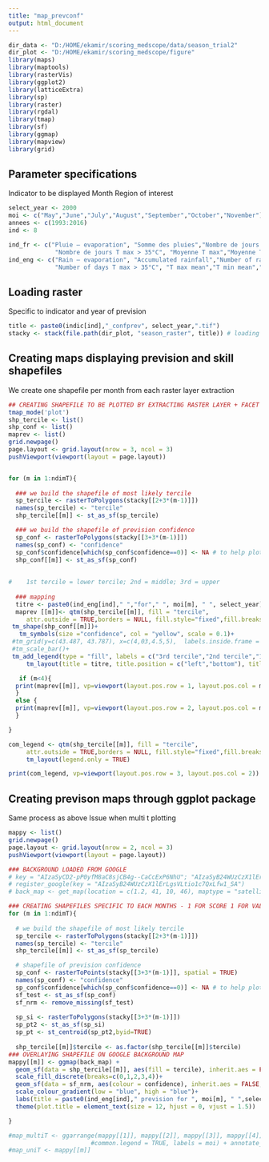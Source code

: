 ```yaml
---
title: "map_prevconf"
output: html_document
---
```


```r
dir_data <- "D:/HOME/ekamir/scoring_medscope/data/season_trial2" 
dir_plot <- "D:/HOME/ekamir/scoring_medscope/figure" 
library(maps)
library(maptools)
library(rasterVis)
library(ggplot2)
library(latticeExtra)
library(sp)
library(raster)
library(rgdal)
library(tmap)
library(sf)
library(ggmap)
library(mapview)
library(grid)
```
## Parameter specifications

Indicator to be displayed
Month
Region of interest

```r
select_year <- 2000
moi <- c("May","June","July","August","September","October","November")
annees <- c(1993:2016)
ind <- 8

ind_fr <- c("Pluie – evaporation", "Somme des pluies","Nombre de jours de pluie","Nombre de jours T max > 25°C", 
             "Nombre de jours T max > 35°C", "Moyenne T max","Moyenne T min","Moyenne T moy")
ind_eng <- c("Rain – evaporation", "Accumulated rainfall","Number of rainy days","Number of days T max > 25°C", 
             "Number of days T max > 35°C", "T max mean","T min mean","T mean mean")

```
## Loading raster

Specific to indicator and year of prevision

```r

title <- paste0(indic[ind],"_confprev", select_year,".tif")
stacky <- stack(file.path(dir_plot, "season_raster", title)) # loading stack file

```
## Creating maps displaying prevision and skill shapefiles

We create one shapefile per month from each raster layer extraction

```r

## CREATING SHAPEFILE TO BE PLOTTED BY EXTRACTING RASTER LAYER + FACET DISPLAYING 
tmap_mode('plot')
shp_tercile <- list()
shp_conf <- list()
maprev <- list()
grid.newpage()
page.layout <- grid.layout(nrow = 3, ncol = 3)
pushViewport(viewport(layout = page.layout))


for (m in 1:ndimT){
 
  ### we build the shapefile of most likely tercile 
  sp_tercile <- rasterToPolygons(stacky[[2+3*(m-1)]]) 
  names(sp_tercile) <- "tercile"
  shp_tercile[[m]] <- st_as_sf(sp_tercile)

  ### we build the shapefile of prevision confidence
  sp_conf <- rasterToPolygons(stacky[[3+3*(m-1)]])
  names(sp_conf) <- "confidence"
  sp_conf$confidence[which(sp_conf$confidence==0)] <- NA # to help plotting
  shp_conf[[m]] <- st_as_sf(sp_conf)
  
   
#    1st tercile = lower tercile; 2nd = middle; 3rd = upper
  
  ### mapping
  titre <- paste0(ind_eng[ind]," ","for"," ", moi[m], " ", select_year)
  maprev [[m]]<- qtm(shp_tercile[[m]], fill = "tercile",
     attr.outside = TRUE,borders = NULL, fill.style="fixed",fill.breaks=c(1,2,3,4), fill.palette = c("darkslategray2","lightgrey","dodgerblue3"), legend.fill.show=FALSE)+ 
 tm_shape(shp_conf[[m]])+
   tm_symbols(size ="confidence", col = "yellow", scale = 0.1)+
 #tm_grid(y=c(43.487, 43.787), x=c(4,03,4.5,5),  labels.inside.frame = TRUE, alpha = 0, labels.rot = c(0,90))+
 #tm_scale_bar()+
 tm_add_legend(type = "fill", labels = c("3rd tercile","2nd tercile","1st tercile"), col =  c("dodgerblue3","lightgrey","darkslategray2"), alpha = 0.5)+
     tm_layout(title = titre, title.position = c("left","bottom"), title.size = 0.5, legend.show = FALSE)

   if (m<4){
  print(maprev[[m]], vp=viewport(layout.pos.row = 1, layout.pos.col = m))
  }
  else {
  print(maprev[[m]], vp=viewport(layout.pos.row = 2, layout.pos.col = m-3))
  }

}

com_legend <- qtm(shp_tercile[[m]], fill = "tercile",
     attr.outside = TRUE,borders = NULL, fill.style="fixed",fill.breaks=c(1,2,3,4), fill.palette = c("darkslategray2","lightgrey","dodgerblue3"))+  
     tm_layout(legend.only = TRUE)

print(com_legend, vp=viewport(layout.pos.row = 3, layout.pos.col = 2))


```
## Creating previson maps through ggplot package

Same process as above
Issue when multi t plotting

```r
mappy <- list()
grid.newpage()
page.layout <- grid.layout(nrow = 2, ncol = 3)
pushViewport(viewport(layout = page.layout))

### BACKGROUND LOADED FROM GOOGLE
# key = "AIzaSyCD2-pP0yfM8aC8sjCB4g--CaCcExP6NhU"; "AIzaSyB24WUzCzX1lErLgsVLtio1c7QxLfw1_SA"
# register_google(key = "AIzaSyB24WUzCzX1lErLgsVLtio1c7QxLfw1_SA")
# back_map <- get_map(location = c(1.2, 41, 10, 46), maptype = "satellite", source = "google") 

### CREATING SHAPEFILES SPECIFIC TO EACH MONTHS - 1 FOR SCORE 1 FOR VALUE SIGNIFICANCE
for (m in 1:ndimT){
  
  # we build the shapefile of most likely tercile 
  sp_tercile <- rasterToPolygons(stacky[[2+3*(m-1)]]) 
  names(sp_tercile) <- "tercile"
  shp_tercile[[m]] <- st_as_sf(sp_tercile)

  # shapefile of prevision confidence
  sp_conf <- rasterToPoints(stacky[[3+3*(m-1)]], spatial = TRUE)
  names(sp_conf) <- "confidence"
  sp_conf$confidence[which(sp_conf$confidence==0)] <- NA # to help plotting
  sf_test <- st_as_sf(sp_conf)
  sf_nrm <- remove_missing(sf_test)
  
  sp_si <- rasterToPolygons(stacky[[3+3*(m-1)]])
  sp_pt2 <- st_as_sf(sp_si)
  sp_pt <- st_centroid(sp_pt2,byid=TRUE)
  
  shp_tercile[[m]]$tercile <- as.factor(shp_tercile[[m]]$tercile)
### OVERLAYING SHAPEFILE ON GOOGLE BACKGROUND MAP
mappy[[m]] <- ggmap(back_map) + 
  geom_sf(data = shp_tercile[[m]], aes(fill = tercile), inherit.aes = FALSE, alpha = 0.5)+
  scale_fill_discrete(breaks=c(0,1,2,3,4))+
  geom_sf(data = sf_nrm, aes(colour = confidence), inherit.aes = FALSE, size = 0.02, show.legend = FALSE)+
  scale_colour_gradient(low = "blue", high = "blue")+
  labs(title = paste0(ind_eng[ind]," prevision for ", moi[m], " ",select_year))+
  theme(plot.title = element_text(size = 12, hjust = 0, vjust = 1.5))

}

#map_multiT <- ggarrange(mappy[[1]], mappy[[2]], mappy[[3]], mappy[[4]], mappy[[5]], mappy[[6]], 
                       #common.legend = TRUE, labels = moi) + annotate_figure(map_comp, fig.lab = titre) 
#map_uniT <- mappy[[m]]

```
